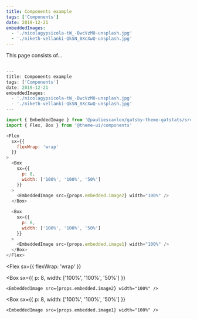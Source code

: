 ```yaml
---
title: Components example
tags: ['Components']
date: 2019-12-21
embeddedImages:
  - './nicolagypsicola-tW_-BwcVzM0-unsplash.jpg'
  - './niketh-vellanki-QkSN_8XcXwQ-unsplash.jpg'
---
```




This page consists of...

```js

---
title: Components example
tags: ['Components']
date: 2019-12-21
embeddedImages:
  - './nicolagypsicola-tW_-BwcVzM0-unsplash.jpg'
  - './niketh-vellanki-QkSN_8XcXwQ-unsplash.jpg'
---

import { EmbeddedImage } from '@pauliescanlon/gatsby-theme-gatstats/src/components/EmbeddedImage'
import { Flex, Box } from '@theme-ui/components'

<Flex
  sx={{
    flexWrap: 'wrap'
  }}
>
  <Box
    sx={{
      p: 8,
      width: ['100%', '100%', '50%']
    }}
  >
    <EmbeddedImage src={props.embedded.image2} width="100%" />
  </Box>

  <Box
    sx={{
      p: 8,
      width: ['100%', '100%', '50%']
    }}
  >
    <EmbeddedImage src={props.embedded.image1} width="100%" />
  </Box>
</Flex>
```

<Flex
  sx={{
    flexWrap: 'wrap'
  }}
>
  <Box
    sx={{
      p: 8,
      width: ['100%', '100%', '50%']
    }}
  >
    <EmbeddedImage src={props.embedded.image2} width="100%" />
  </Box>

  <Box
    sx={{
      p: 8,
      width: ['100%', '100%', '50%']
    }}
  >
    <EmbeddedImage src={props.embedded.image1} width="100%" />
  </Box>
</Flex>

